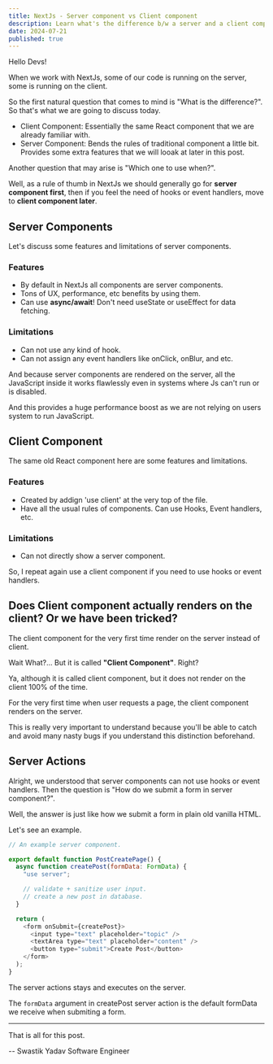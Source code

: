 ```yaml
---
title: NextJs - Server component vs Client component
description: Learn what's the difference b/w a server and a client component and how to deal with each one.
date: 2024-07-21
published: true
---
```


Hello Devs!

When we work with NextJs, some of our code is running on the server, some is running on the client.

So the first natural question that comes to mind is "What is the difference?". So that's what we are going to discuss today.

- Client Component: Essentially the same React component that we are already familiar with.
- Server Component: Bends the rules of traditional component a little bit. Provides some extra features that we will looak at later in this post.

Another question that may arise is "Which one to use when?".

Well, as a rule of thumb in NextJs we should generally go for **server component first**, then if you feel the need of hooks or event handlers, move to **client component later**.

## Server Components

Let's discuss some features and limitations of server components.

### Features

- By default in NextJs all components are server components.
- Tons of UX, performance, etc benefits by using them.
- Can use **async/await**! Don't need useState or useEffect for data fetching.

### Limitations

- Can not use any kind of hook.
- Can not assign any event handlers like onClick, onBlur, and etc.

And because server components are rendered on the server, all the JavaScript inside it works flawlessly even in systems where Js can't run or is disabled.

And this provides a huge performance boost as we are not relying on users system to run JavaScript.

## Client Component

The same old React component here are some features and limitations.

### Features

- Created by addign 'use client' at the very top of the file.
- Have all the usual rules of components. Can use Hooks, Event handlers, etc.

### Limitations

- Can not directly show a server component.

So, I repeat again use a client component if you need to use hooks or event handlers.

## Does Client component actually renders on the client? Or we have been tricked?

The client component for the very first time render on the server instead of client.

Wait What?... But it is called **"Client Component"**. Right?

Ya, although it is called client component, but it does not render on the client 100% of the time.

For the very first time when user requests a page, the client component renders on the server.

This is really very important to understand because you'll be able to catch and avoid many nasty bugs if you understand this distinction beforehand.

## Server Actions

Alright, we understood that server components can not use hooks or event handlers. Then the question is "How do we submit a form in server component?".

Well, the answer is just like how we submit a form in plain old vanilla HTML.

Let's see an example.

```js
// An example server component.

export default function PostCreatePage() {
  async function createPost(formData: FormData) {
    "use server";

    // validate + sanitize user input.
    // create a new post in database.
  }

  return (
    <form onSubmit={createPost}>
      <input type="text" placeholder="topic" />
      <textArea type="text" placeholder="content" />
      <button type="submit">Create Post</button>
    </form>
  );
}
```

The server actions stays and executes on the server.

The `formData` argument in createPost server action is the default formData we receive when submiting a form.

---

That is all for this post.

-- Swastik Yadav
Software Engineer
